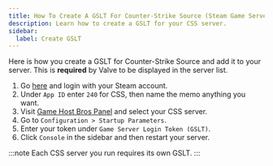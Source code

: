 ```yaml
---
title: How To Create A GSLT For Counter-Strike Source (Steam Game Server Login Token)
description: Learn how to create a GSLT for your CSS server.
sidebar:
  label: Create GSLT
---
```


Here is how you create a GSLT for Counter-Strike Source and add it to your server. This is **required** by Valve to be displayed in the server list.

1. Go [here](https://steamcommunity.com/dev/managegameservers) and login with your Steam account.
2. Under `App ID` enter `240` for CSS, then name the memo anything you want. 
3. Visit [Game Host Bros Panel](https://panel.gamehostbros.com/) and select your CSS server.
4. Go to `Configuration > Startup Parameters`.
5. Enter your token under `Game Server Login Token (GSLT)`. 
6. Click `Console` in the sidebar and then restart your server.

:::note
Each CSS server you run requires its own GSLT.
:::